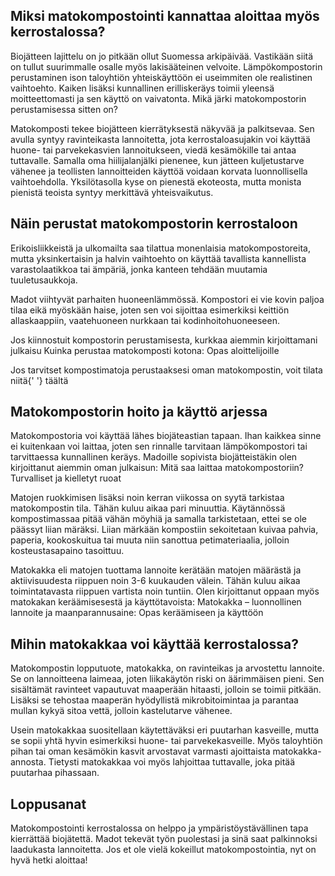 ## Miksi matokompostointi kannattaa aloittaa myös kerrostalossa?

Biojätteen lajittelu on jo pitkään ollut Suomessa arkipäivää. Vastikään siitä on tullut suurimmalle osalle myös
lakisääteinen velvoite. Lämpökompostorin perustaminen ison taloyhtiön yhteiskäyttöön ei useimmiten ole realistinen
vaihtoehto. Kaiken lisäksi kunnallinen erilliskeräys toimii yleensä moitteettomasti ja sen käyttö on vaivatonta. Mikä
järki matokompostorin perustamisessa sitten on?

Matokomposti tekee biojätteen kierrätyksestä näkyvää ja palkitsevaa. Sen avulla syntyy ravinteikasta lannoitetta, jota
kerrostaloasujakin voi käyttää huone- tai parvekekasvien lannoitukseen, viedä kesämökille tai antaa tuttavalle. Samalla
oma hiilijalanjälki pienenee, kun jätteen kuljetustarve vähenee ja teollisten lannoitteiden käyttöä voidaan korvata
luonnollisella vaihtoehdolla. Yksilötasolla kyse on pienestä ekoteosta, mutta monista pienistä teoista syntyy merkittävä
yhteisvaikutus.

## Näin perustat matokompostorin kerrostaloon

Erikoisliikkeistä ja ulkomailta saa tilattua monenlaisia matokompostoreita, mutta yksinkertaisin ja halvin vaihtoehto on
käyttää tavallista kannellista varastolaatikkoa tai ämpäriä, jonka kanteen tehdään muutamia tuuletusaukkoja.

Madot viihtyvät parhaiten huoneenlämmössä. Kompostori ei vie kovin paljoa tilaa eikä myöskään haise, joten sen voi
sijoittaa esimerkiksi keittiön allaskaappiin, vaatehuoneen nurkkaan tai kodinhoitohuoneeseen.

Jos kiinnostuit kompostorin perustamisesta, kurkkaa aiemmin kirjoittamani julkaisu <SafeLink href="/blogi/julkaisu/kuinka-perustaa-matokomposti-kotona-opas-aloittelijoille">Kuinka perustaa matokomposti kotona: Opas aloittelijoille</SafeLink>

<aside>
  Jos tarvitset kompostimatoja perustaaksesi oman matokompostin, voit tilata niitä{' '}
  <SafeLink href="/tuotteet/madot">täältä</SafeLink>
</aside>

## Matokompostorin hoito ja käyttö arjessa

Matokompostoria voi käyttää lähes biojäteastian tapaan. Ihan kaikkea sinne ei kuitenkaan voi laittaa, joten sen rinnalle
tarvitaan lämpökompostori tai tarvittaessa kunnallinen keräys. Madoille sopivista biojätteistäkin olen kirjoittanut
aiemmin oman julkaisun: <SafeLink href="/blogi/julkaisu/mita-saa-laittaa-matokompostoriin-turvalliset-ja-kielletyt-ruoat">Mitä saa laittaa matokompostoriin? Turvalliset ja kielletyt ruoat</SafeLink>

Matojen ruokkimisen lisäksi noin kerran viikossa on syytä tarkistaa matokompostin tila. Tähän kuluu aikaa pari
minuuttia. Käytännössä kompostimassaa pitää vähän möyhiä ja samalla tarkistetaan, ettei se ole päässyt liian märäksi.
Liian märkään kompostiin sekoitetaan kuivaa pahvia, paperia, kookoskuitua tai muuta niin sanottua petimateriaalia,
jolloin kosteustasapaino tasoittuu.

Matokakka eli matojen tuottama lannoite kerätään matojen määrästä ja aktiivisuudesta riippuen noin 3-6 kuukauden välein.
Tähän kuluu aikaa toimintatavasta riippuen vartista noin tuntiin. Olen kirjoittanut oppaan myös matokakan keräämisesestä
ja käyttötavoista: <SafeLink href="/blogi/julkaisu/matokakka-luonnollinen-lannoite-opas-aloittelijoille">Matokakka – luonnollinen lannoite ja maanparannusaine: Opas keräämiseen ja käyttöön</SafeLink>

## Mihin matokakkaa voi käyttää kerrostalossa?

Matokompostin lopputuote, matokakka, on ravinteikas ja arvostettu lannoite. Se on lannoitteena laimeaa, joten
liikakäytön riski on äärimmäisen pieni. Sen sisältämät ravinteet vapautuvat maaperään hitaasti, jolloin se toimii
pitkään. Lisäksi se tehostaa maaperän hyödyllistä mikrobitoimintaa ja parantaa mullan kykyä sitoa vettä, jolloin
kastelutarve vähenee.

Usein matokakkaa suositellaan käytettäväksi eri puutarhan kasveille, mutta se sopii yhtä hyvin esimerkiksi huone- tai
parvekekasveille. Myös taloyhtiön pihan tai oman kesämökin kasvit arvostavat varmasti ajoittaista matokakka-annosta.
Tietysti matokakkaa voi myös lahjoittaa tuttavalle, joka pitää puutarhaa pihassaan.

## Loppusanat

Matokompostointi kerrostalossa on helppo ja ympäristöystävällinen tapa kierrättää biojätettä. Madot tekevät työn
puolestasi ja sinä saat palkinnoksi laadukasta lannoitetta. Jos et ole vielä kokeillut matokompostointia, nyt on hyvä
hetki aloittaa!
